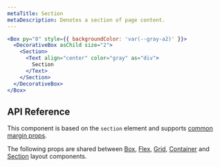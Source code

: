 ```yaml
---
metaTitle: Section
metaDescription: Denotes a section of page content.
---
```


```jsx live=true
<Box py="8" style={{ backgroundColor: 'var(--gray-a2)' }}>
  <DecorativeBox asChild size="2">
    <Section>
      <Text align="center" color="gray" as="div">
        Section
      </Text>
    </Section>
  </DecorativeBox>
</Box>
```

## API Reference

This component is based on the `section` element and supports [common margin props](/themes/docs/theme/layout#margin-props).

<ThemesPropsTable name="section" />

The following props are shared between [Box](./box), [Flex](./flex), [Grid](./grid), [Container](./container) and [Section](./section) layout components.

<ThemesPropsTable name="layout" />
